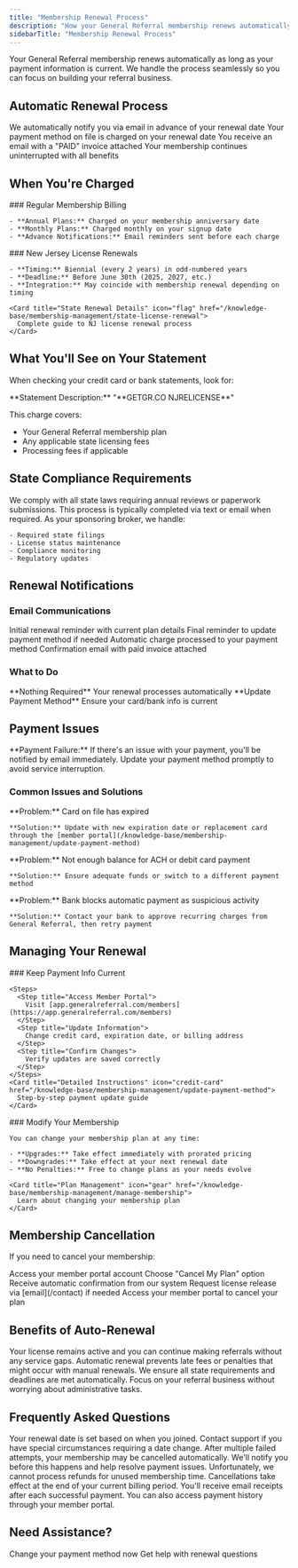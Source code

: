 ```yaml
---
title: "Membership Renewal Process"
description: "How your General Referral membership renews automatically and what to expect"
sidebarTitle: "Membership Renewal Process"
---
```


Your General Referral membership renews automatically as long as your payment information is current. We handle the process seamlessly so you can focus on building your referral business.

## Automatic Renewal Process

<Steps>
  <Step title="Advance Notice">
    We automatically notify you via email in advance of your renewal date
  </Step>
  <Step title="Automatic Charge">
    Your payment method on file is charged on your renewal date
  </Step>
  <Step title="Confirmation">
    You receive an email with a "PAID" invoice attached
  </Step>
  <Step title="Continued Access">
    Your membership continues uninterrupted with all benefits
  </Step>
</Steps>

## When You're Charged

<Tabs>
  <Tab title="Membership Renewals">
    ### Regular Membership Billing

    - **Annual Plans:** Charged on your membership anniversary date
    - **Monthly Plans:** Charged monthly on your signup date
    - **Advance Notifications:** Email reminders sent before each charge
  </Tab>
  <Tab title="State Renewals">
    ### New Jersey License Renewals

    - **Timing:** Biennial (every 2 years) in odd-numbered years
    - **Deadline:** Before June 30th (2025, 2027, etc.)
    - **Integration:** May coincide with membership renewal depending on timing

    <Card title="State Renewal Details" icon="flag" href="/knowledge-base/membership-management/state-license-renewal">
      Complete guide to NJ license renewal process
    </Card>
  </Tab>
</Tabs>

## What You'll See on Your Statement

When checking your credit card or bank statements, look for:

<Info>
  **Statement Description:** "**GETGR.CO NJRELICENSE**"
</Info>

This charge covers:

- Your General Referral membership plan
- Any applicable state licensing fees
- Processing fees if applicable

## State Compliance Requirements

<AccordionGroup>
  <Accordion title="Annual Reviews">
    We comply with all state laws requiring annual reviews or paperwork submissions. This process is typically completed via text or email when required.
  </Accordion>
  <Accordion title="License Maintenance">
    As your sponsoring broker, we handle:

    - Required state filings
    - License status maintenance
    - Compliance monitoring
    - Regulatory updates
  </Accordion>
</AccordionGroup>

## Renewal Notifications

### Email Communications

<Timeline>
  <TimelineItem title="30 Days Before" icon="envelope">
    Initial renewal reminder with current plan details
  </TimelineItem>

  <TimelineItem title="7 Days Before" icon="envelope-open">
    Final reminder to update payment method if needed
  </TimelineItem>

  <TimelineItem title="Renewal Date" icon="credit-card">
    Automatic charge processed to your payment method
  </TimelineItem>

  <TimelineItem title="After Payment" icon="check-circle">
    Confirmation email with paid invoice attached
  </TimelineItem>
</Timeline>

### What to Do

<CardGroup cols={2}>
  <Card title="Payment Current" icon="check">
    **Nothing Required**
    Your renewal processes automatically
  </Card>
  <Card title="Update Needed" icon="edit">
    **Update Payment Method**
    Ensure your card/bank info is current
  </Card>
</CardGroup>

## Payment Issues

<Warning>
  **Payment Failure:** If there's an issue with your payment, you'll be notified by email immediately. Update your payment method promptly to avoid service interruption.
</Warning>

### Common Issues and Solutions

<AccordionGroup>
  <Accordion title="Expired Credit Card">
    **Problem:** Card on file has expired

    **Solution:** Update with new expiration date or replacement card through the [member portal](/knowledge-base/membership-management/update-payment-method)
  </Accordion>
  <Accordion title="Insufficient Funds">
    **Problem:** Not enough balance for ACH or debit card payment

    **Solution:** Ensure adequate funds or switch to a different payment method
  </Accordion>
  <Accordion title="Bank Security Hold">
    **Problem:** Bank blocks automatic payment as suspicious activity

    **Solution:** Contact your bank to approve recurring charges from General Referral, then retry payment
  </Accordion>
</AccordionGroup>

## Managing Your Renewal

<Tabs>
  <Tab title="Update Payment Method">
    ### Keep Payment Info Current

    <Steps>
      <Step title="Access Member Portal">
        Visit [app.generalreferral.com/members](https://app.generalreferral.com/members)
      </Step>
      <Step title="Update Information">
        Change credit card, expiration date, or billing address
      </Step>
      <Step title="Confirm Changes">
        Verify updates are saved correctly
      </Step>
    </Steps>
    <Card title="Detailed Instructions" icon="credit-card" href="/knowledge-base/membership-management/update-payment-method">
      Step-by-step payment update guide
    </Card>
  </Tab>
  <Tab title="Change Plans">
    ### Modify Your Membership

    You can change your membership plan at any time:

    - **Upgrades:** Take effect immediately with prorated pricing
    - **Downgrades:** Take effect at your next renewal date
    - **No Penalties:** Free to change plans as your needs evolve

    <Card title="Plan Management" icon="gear" href="/knowledge-base/membership-management/manage-membership">
      Learn about changing your membership plan
    </Card>
  </Tab>
</Tabs>

## Membership Cancellation

If you need to cancel your membership:

<Steps>
  <Step title="Log Into Portal">
    Access your member portal account
  </Step>
  <Step title="Select Cancel">
    Choose "Cancel My Plan" option
  </Step>
  <Step title="Confirmation">
    Receive automatic confirmation from our system
  </Step>
  <Step title="License Release">
    Request license release via [email](/contact) if needed
  </Step>
</Steps>

<Card title="Member Portal" icon="user" href="https://app.generalreferral.com/members">
  Access your member portal to cancel your plan
</Card>

## Benefits of Auto-Renewal

<AccordionGroup>
  <Accordion title="Uninterrupted Service">
    Your license remains active and you can continue making referrals without any service gaps.
  </Accordion>
  <Accordion title="No Late Fees">
    Automatic renewal prevents late fees or penalties that might occur with manual renewals.
  </Accordion>
  <Accordion title="Compliance Maintained">
    We ensure all state requirements and deadlines are met automatically.
  </Accordion>
  <Accordion title="Peace of Mind">
    Focus on your referral business without worrying about administrative tasks.
  </Accordion>
</AccordionGroup>

## Frequently Asked Questions

<AccordionGroup>
  <Accordion title="Can I change my renewal date?">
    Your renewal date is set based on when you joined. Contact support if you have special circumstances requiring a date change.
  </Accordion>
  <Accordion title="What happens if my payment fails multiple times?">
    After multiple failed attempts, your membership may be cancelled automatically. We'll notify you before this happens and help resolve payment issues.
  </Accordion>
  <Accordion title="Do I get refunds for unused time if I cancel?">
    Unfortunately, we cannot process refunds for unused membership time. Cancellations take effect at the end of your current billing period.
  </Accordion>
  <Accordion title="How do I get receipts for my payments?">
    You'll receive email receipts after each successful payment. You can also access payment history through your member portal.
  </Accordion>
</AccordionGroup>

## Need Assistance?

<CardGroup cols={2}>
  <Card title="Update Payment" icon="credit-card" href="/knowledge-base/membership-management/update-payment-method">
    Change your payment method now
  </Card>
  <Card title="Contact Support" icon="headset" href="https://app.generalreferral.com/contact">
    Get help with renewal questions
  </Card>
</CardGroup>